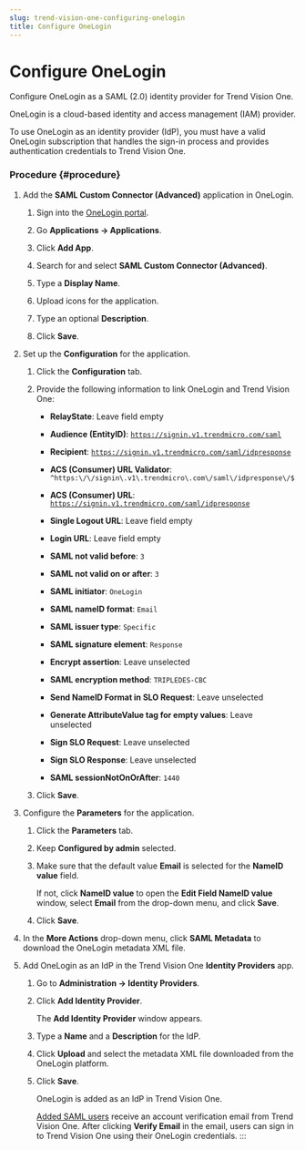 ```yaml
---
slug: trend-vision-one-configuring-onelogin
title: Configure OneLogin
---
```

# Configure OneLogin

Configure OneLogin as a SAML (2.0) identity provider for Trend Vision One.

OneLogin is a cloud-based identity and access management (IAM) provider.

To use OneLogin as an identity provider (IdP), you must have a valid OneLogin subscription that handles the sign-in process and provides authentication credentials to Trend Vision One.

### Procedure {#procedure}

1.  Add the **SAML Custom Connector (Advanced)** application in OneLogin.

    1.  Sign into the [OneLogin portal](https://tmdl.onelogin.com/portal).

    2.  Go **Applications → Applications**.

    3.  Click **Add App**.

    4.  Search for and select **SAML Custom Connector (Advanced)**.

    5.  Type a **Display Name**.

    6.  Upload icons for the application.

    7.  Type an optional **Description**.

    8.  Click **Save**.

2.  Set up the **Configuration** for the application.

    1.  Click the **Configuration** tab.

    2.  Provide the following information to link OneLogin and Trend Vision One:

        - **RelayState**: Leave field empty

        - **Audience (EntityID)**: [`https://signin.v1.trendmicro.com/saml`](https://signin.v1.trendmicro.com/saml)

        - **Recipient**: [`https://signin.v1.trendmicro.com/saml/idpresponse`](https://signin.v1.trendmicro.com/saml/idpresponse)

        - **ACS (Consumer) URL Validator**: `^https:\/\/signin\.v1\.trendmicro\.com\/saml\/idpresponse\/$`

        - **ACS (Consumer) URL**: [`https://signin.v1.trendmicro.com/saml/idpresponse`](https://signin.v1.trendmicro.com/saml/idpresponse)

        - **Single Logout URL**: Leave field empty

        - **Login URL**: Leave field empty

        - **SAML not valid before**: `3`

        - **SAML not valid on or after**: `3`

        - **SAML initiator**: `OneLogin`

        - **SAML nameID format**: `Email`

        - **SAML issuer type**: `Specific`

        - **SAML signature element**: `Response`

        - **Encrypt assertion**: Leave unselected

        - **SAML encryption method**: `TRIPLEDES-CBC`

        - **Send NameID Format in SLO Request**: Leave unselected

        - **Generate AttributeValue tag for empty values**: Leave unselected

        - **Sign SLO Request**: Leave unselected

        - **Sign SLO Response**: Leave unselected

        - **SAML sessionNotOnOrAfter**: `1440`

    3.  Click **Save**.

3.  Configure the **Parameters** for the application.

    1.  Click the **Parameters** tab.

    2.  Keep **Configured by admin** selected.

    3.  Make sure that the default value **Email** is selected for the **NameID value** field.

        If not, click **NameID value** to open the **Edit Field NameID value** window, select **Email** from the drop-down menu, and click **Save**.

    4.  Click **Save**.

4.  In the **More Actions** drop-down menu, click **SAML Metadata** to download the OneLogin metadata XML file.

5.  Add OneLogin as an IdP in the Trend Vision One **Identity Providers** app.

    1.  Go to **Administration → Identity Providers**.

    2.  Click **Add Identity Provider**.

        The **Add Identity Provider** window appears.

    3.  Type a **Name** and a **Description** for the IdP.

    4.  Click **Upload** and select the metadata XML file downloaded from the OneLogin platform.

    5.  Click **Save**.

        OneLogin is added as an IdP in Trend Vision One.

        [Added SAML users](adding-saml-account.mdx) receive an account verification email from Trend Vision One. After clicking **Verify Email** in the email, users can sign in to Trend Vision One using their OneLogin credentials.
:::
